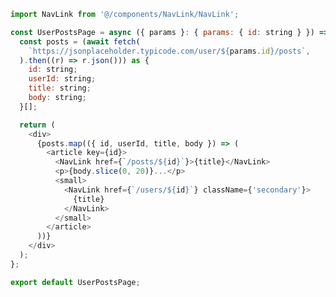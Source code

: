 ```js
import NavLink from '@/components/NavLink/NavLink';

const UserPostsPage = async ({ params }: { params: { id: string } }) => {
  const posts = (await fetch(
    `https://jsonplaceholder.typicode.com/user/${params.id}/posts`,
  ).then((r) => r.json())) as {
    id: string;
    userId: string;
    title: string;
    body: string;
  }[];

  return (
    <div>
      {posts.map(({ id, userId, title, body }) => (
        <article key={id}>
          <NavLink href={`/posts/${id}`}>{title}</NavLink>
          <p>{body.slice(0, 20)}...</p>
          <small>
            <NavLink href={`/users/${id}`} className={'secondary'}>
              {title}
            </NavLink>
          </small>
        </article>
      ))}
    </div>
  );
};

export default UserPostsPage;
```
